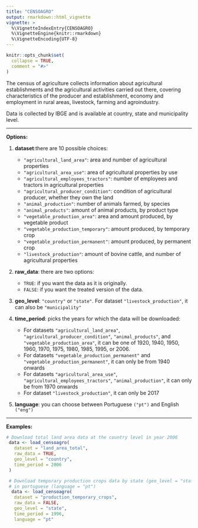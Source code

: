 ```yaml
---
title: "CENSOAGRO"
output: rmarkdown::html_vignette
vignette: >
  %\VignetteIndexEntry{CENSOAGRO}
  %\VignetteEngine{knitr::rmarkdown}
  %\VignetteEncoding{UTF-8}
---
```


```r
knitr::opts_chunk$set(
  collapse = TRUE,
  comment = "#>"
)
```


The census of agriculture collects information about agricultural establishments
and the agricultural activities carried out there, covering characteristics of the
producer and establishment, economy and employment in rural areas, livestock, 
farming and agroindustry. 

Data is collected by IBGE and is available at
country, state and municipality level.

***
**Options:**

  1.  **dataset**:there are 10 possible choices:
      * `"agricultural_land_area"`: area and number of agricultural properties
      * `"agricultural_area_use"`: area of agricultural properties by use
      * `"agricultural_employees_tractors"`: number of employees and tractors in agricultural properties
      * `"agricultural_producer_condition"`: condition of agricultural producer, whether they own the land
      * `"animal_production"`: number of animals farmed, by species
      * `"animal_products"`: amount of animal products, by product type
      * `"vegetable_production_area"`: area and amount produced, by vegetable product
      * `"vegetable_production_temporary"`: amount produced, by temporary crop
      * `"vegetable_production_permanent"`: amount produced, by permanent crop
      * `"livestock_production"`: amount of bovine cattle, and number of agricultural properties

  2.  **raw_data**: there are two options:

      * `TRUE`: if you want the data as it is originally.
      * `FALSE`: if you want the treated version of the data.

  3. **geo_level**: `"country"` or `"state"`. For dataset `"livestock_production"`, it can also be `"municipality"`   
  
  4.  **time_period**: picks the years for which the data will be
    downloaded:
      * For datasets `"agricultural_land_area"`, `"agricultural_producer_condition"`, `"animal_products"`, and `"vegetable_production_area"`, it can be one of 1920, 1940, 1950, 1960, 1970, 1975, 1980, 1985, 1995, or 2006.
      * For datasets `"vegetable_production_permanent"` and `"vegetable_production_permanent"`, it can only be from 1940 onwards
      * For datasets `"agricultural_area_use"`, `"agricultural_employees_tractors"`, `"animal_production"`, it can only be from 1970 onwards
      * For dataset `"livestock_production"`, it can only be 2017

  5.  **language**: you can choose between Portuguese `("pt")` and English
    `("eng")`
    
***

**Examples:**
```r
# Download total land area data at the country level in year 2006
 data <- load_censoagro(
   dataset = "land_area_total",
   raw_data = TRUE,
   geo_level = "country",
   time_period = 2006
 )

 # Download temporary production crops data by state (geo_level = "state") in year 2006
 # in portuguese (language = "pt")
  data <- load_censoagro(
   dataset = "production_temporary_crops",
   raw_data = FALSE,
   geo_level = "state",
   time_period = 1996,
   language = "pt"
```
